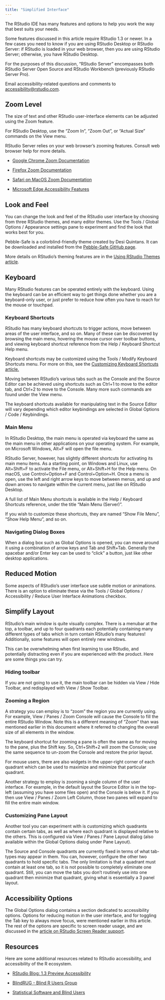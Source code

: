 ```yaml
---
title: "Simplified Interface"
---
```


The RStudio IDE has many features and options to help you work the way that best suits your needs.

Some features discussed in this article require RStudio 1.3 or newer. In a few cases you need to know if you are using RStudio Desktop or RStudio Server: if RStudio is loaded in your web browser, then you are using RStudio Server; otherwise, you have RStudio Desktop.

For the purposes of this discussion, "RStudio Server" encompasses both RStudio Server Open Source and RStudio Workbench (previously RStudio Server Pro).

Email accessibility-related questions and comments to [accessibility\@rstudio.com](mailto:accessibility@rstudio.com).

## Zoom Level

The size of text and other RStudio user-interface elements can be adjusted using the Zoom feature.

For RStudio Desktop, use the "Zoom In", "Zoom Out", or "Actual Size" commands on the View menu.

RStudio Server relies on your web browser's zooming features. Consult web browser help for more details.

-   [Google Chrome Zoom Documentation](https://support.google.com/chrome/answer/96810)

-   [Firefox Zoom Documentation](https://support.mozilla.org/en-US/kb/font-size-and-zoom-increase-size-of-web-pages)

-   [Safari on MacOS Zoom Documentation](https://support.apple.com/guide/safari/zoom-in-on-webpages-ibrw1068)

-   [Microsoft Edge Accessibility Features](https://support.microsoft.com/en-us/help/4000734/microsoft-edge-accessibility-features)

## Look and Feel

You can change the look and feel of the RStudio user interface by choosing from three RStudio themes, and many editor themes. Use the Tools / Global Options / Appearance settings pane to experiment and find the look that works best for you.

Pebble-Safe is a colorblind-friendly theme created by Desi Quintans. It can be downloaded and installed from the [Pebble-Safe GitHub page](https://github.com/DesiQuintans/Pebble-safe).

More details on RStudio's theming features are in the [Using RStudio Themes article](https://support.rstudio.com/hc/en-us/articles/115011846747-Using-RStudio-Themes).

## Keyboard

Many RStudio features can be operated entirely with the keyboard. Using the keyboard can be an efficient way to get things done whether you are a keyboard-only user, or just prefer to reduce how often you have to reach for the mouse or touchpad.

### Keyboard Shortcuts

RStudio has many keyboard shortcuts to trigger actions, move between areas of the user interface, and so on. Many of these can be discovered by browsing the main menu, hovering the mouse cursor over toolbar buttons, and viewing keyboard shortcut reference from the Help / Keyboard Shortcut Help menu.

Keyboard shortcuts may be customized using the Tools / Modify Keyboard Shortcuts menu. For more on this, see the [Customizing Keyboard Shortcuts article.](https://support.rstudio.com/hc/en-us/articles/206382178-Customizing-Keyboard-Shortcuts)

Moving between RStudio's various tabs such as the Console and the Source Editor can be achieved using shortcuts such as Ctrl+1 to move to the editor tab, and Ctrl+2 to move to the Console. Many more such commands are found under the View menu.

The keyboard shortcuts available for manipulating text in the Source Editor will vary depending which editor keybindings are selected in Global Options / Code / Keybindings.

### Main Menu

In RStudio Desktop, the main menu is operated via keyboard the same as the main menu in other applications on your operating system. For example, on Microsoft Windows, Alt+F will open the file menu.

RStudio Server, however, has slightly different shortcuts for activating its main menu items. As a starting point, on Windows and Linux, use Alt+Shift+F to activate the File menu, or Alt+Shift+H for the Help menu. On macOS, use Control+Option+F and Control+Option+H. Once a menu is open, use the left and right arrow keys to move between menus, and up and down arrows to navigate within the current menu, just like on RStudio Desktop.

A full list of Main Menu shortcuts is available in the Help / Keyboard Shortcuts reference, under the title "Main Menu (Server)".

If you wish to customize these shortcuts, they are named "Show File Menu", "Show Help Menu", and so on.

### Navigating Dialog Boxes

When a dialog box such as Global Options is opened, you can move around it using a combination of arrow keys and Tab and Shift+Tab. Generally the spacebar and/or Enter key can be used to "click" a button, just like other desktop applications.

## Reduced Motion

Some aspects of RStudio's user interface use subtle motion or animations. There is an option to eliminate these via the Tools / Global Options / Accessibility / Reduce User Interface Animations checkbox.

## Simplify Layout

RStudio's main window is quite visually complex. There is a menubar at the top, a toolbar, and up to four quadrants each potentially containing many different types of tabs which in turn contain RStudio's many features! Additionally, some features will open entirely new windows.

This can be overwhelming when first learning to use RStudio, and potentially distracting even if you are experienced with the product. Here are some things you can try.

### Hiding toolbar

If you are not going to use it, the main toolbar can be hidden via View / Hide Toolbar, and redisplayed with View / Show Toolbar.

### Zooming a Region

A strategy you can employ is to "zoom" the region you are currently using. For example, View / Panes / Zoom Console will cause the Console to fill the entire RStudio Window. Note this is a different meaning of "Zoom" than was mentioned earlier in this document where it referred to changing the overall size of all elements in the window.

The keyboard shortcut for zooming a pane is often the same as for moving to the pane, plus the Shift key. So, Ctrl+Shift+2 will zoom the Console; use the same sequence to un-zoom the Console and restore the prior layout.

For mouse users, there are also widgets in the upper-right corner of each quadrant which can be used to maximize and minimize that particular quadrant.

Another strategy to employ is zooming a single column of the user interface. For example, in the default layout the Source Editor is in the top-left (assuming you have some files open) and the Console is below it. If you then use View / Panes / Zoom Left Column, those two panes will expand to fill the entire main window.

### Customizing Pane Layout

Another tool you can experiment with is customizing which quadrants contain certain tabs, as well as where each quadrant is displayed relative to the others. This is configured via View / Panes / Pane Layout dialog (also available within the Global Options dialog under Pane Layout).

The Source and Console quadrants are currently fixed in terms of what tab-types may appear in them. You can, however, configure the other two quadrants to hold specific tabs. The only limitation is that a quadrant must contain at least one tab, so it is not possible to completely eliminate one quadrant. Still, you can move the tabs you don't routinely use into one quadrant then minimize that quadrant, giving what is essentially a 3 panel layout.

## Accessibility Options

The Global Options dialog contains a section dedicated to accessibility options. Options for reducing motion in the user interface, and for toggling the Tab key to always move focus, were mentioned earlier in this article. The rest of the options are specific to screen reader usage, and are discussed in the [article on RStudio Screen Reader support](https://support.rstudio.com/hc/en-us/articles/360045612413-RStudio-Screen-Reader-Support).

## Resources

Here are some additional resources related to RStudio accessibility, and accessibility of the R ecosystem.

-   [RStudio Blog: 1.3 Preview Accessibility](https://blog.rstudio.com/2020/03/04/rstudio-1-3-preview-accessibility/)

-   [BlindRUG - Blind R Users Group](http://nfbnet.org/mailman/listinfo/blindrug_nfbnet.org)

-   [Statistical Software and Blind Users](https://r-resources.massey.ac.nz/StatSoftware/)
